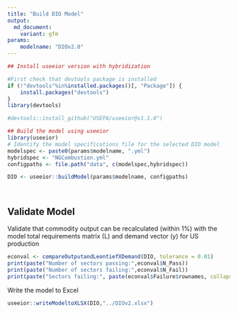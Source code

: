 ```yaml
---
title: "Build DIO Model"
output:
  md_document:
    variant: gfm
params:
    modelname: "DIOv2.0"
---
```



```r

## Install useeior version with hybridization

#First check that devtools package is installed
if (!"devtools"%in%installed.packages()[, "Package"]) {
    install.packages("devtools")
}
library(devtools)

#devtools::install_github("USEPA/useeior@v1.1.0")

## Build the model using useeior
library(useeior)
# Identify the model specifications file for the selected DIO model
modelspec <- paste0(params$modelname, ".yml")
hybridspec <- "NGCombustion.yml"
configpaths <- file.path("data", c(modelspec,hybridspec))

DIO <- useeior::buildModel(params$modelname, configpaths)




```

## Validate Model

Validate that commodity output can be recalculated (within 1%) with the model total requirements matrix (L) and demand vector (y) for US production
```r
econval <- compareOutputandLeontiefXDemand(DIO, tolerance = 0.01)
print(paste("Number of sectors passing:",econval$N_Pass))
print(paste("Number of sectors failing:",econval$N_Fail))
print(paste("Sectors failing:", paste(econval$Failure$rownames, collapse = ", ")))
```



Write the model to Excel
```r

useeior::writeModeltoXLSX(DIO,"../DIOv2.xlsx")
```